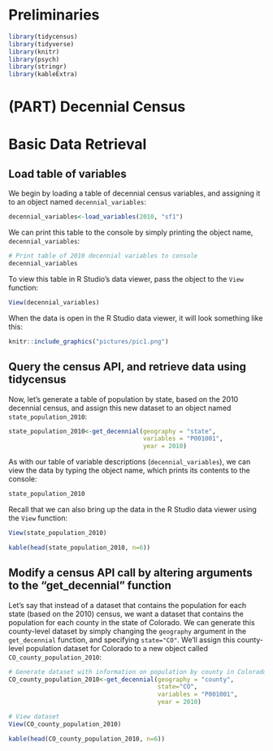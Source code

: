 # Preliminaries 

```r
library(tidycensus)
library(tidyverse)
library(knitr)
library(psych)
library(stringr)
library(kableExtra)
```



# (PART) Decennial Census {-}

# Basic Data Retrieval

## Load table of variables

We begin by loading a table of decennial census variables, and assigning it to an object named ```decennial_variables```:

```r
decennial_variables<-load_variables(2010, "sf1")
```

We can print this table to the console by simply printing the object name, ```decennial_variables```:

```r
# Print table of 2010 decennial variables to console
decennial_variables
```

To view this table in R Studio's data viewer, pass the object to the ```View``` function:

```r
View(decennial_variables)
```

When the data is open in the R Studio data viewer, it will look something like this:

```r
knitr::include_graphics("pictures/pic1.png")
```

## Query the census API, and retrieve data using tidycensus

Now, let's generate a table of population by state, based on the 2010 decennial census, and assign this new dataset to an object named ```state_population_2010```:

```r
state_population_2010<-get_decennial(geography = "state", 
                                     variables = "P001001",
                                     year = 2010)
```

As with our table of variable descriptions (```decennial_variables```), we can view the data by typing the object name, which prints its contents to the console:

```r
state_population_2010
```

Recall that we can also bring up the data in the R Studio data viewer using the ```View``` function:

```r
View(state_population_2010)
```

```r
kable(head(state_population_2010, n=6))
```

## Modify a census API call by altering arguments to the "get_decennial" function

Let's say that instead of a dataset that contains the population for each state (based on the 2010) census, we want a dataset that contains the population for each county in the state of Colorado. We can generate this county-level dataset by simply changing the ```geography``` argument in the ```get_decennial``` function, and specifying ```state="CO"```. We'll assign this county-level population dataset for Colorado to a new object called ```CO_county_population_2010```: 

```r
# Generate dataset with information on population by county in Colorado, and assign to an object named "CO_county_population_2010"
CO_county_population_2010<-get_decennial(geography = "county", 
                                         state="CO",
                                         variables = "P001001", 
                                         year = 2010)

# View dataset
View(CO_county_population_2010)
```

```r
kable(head(CO_county_population_2010, n=6)) 
```







